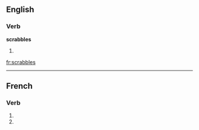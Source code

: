 
==English==

===Verb===
'''scrabbles'''

# {{third-person singular of|[[scrabble]]}}

[[fr:scrabbles]]

----
{{see|scrabblés}}
==French==

===Verb===
{{fr-verb-form}}

# {{form of|[[second-person|Second-person]] [[singular]] [[present indicative]]|scrabbler|lang=French}}
# {{form of|Second-person singular [[present subjunctive]]|scrabbler |lang=French}}


{{rfc-auto}}